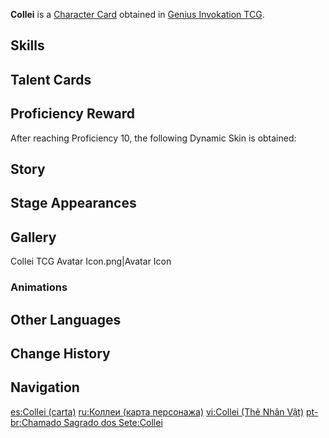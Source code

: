 {{About|the [[Character Card]]|the [[Playable Character]]|Collei}}
{{Genius Invokation TCG Infobox
|title       = Collei
|id          = 001701
|image       = Collei Character Card.png
|type        = Character Card
|health      = 10
|element     = Dendro
|faction     = Sumeru
|weapon      = Bow
|source1     = Achieve victory in [[Genius Invokation TCG/Stage/Collei/Friendly Fracas|Friendly Fracas (Collei)]]
|features  = Collei
}}
'''Collei''' is a [[Character Card]] obtained in [[Genius Invokation TCG]].

==Skills==
{{Genius Invokation TCG Skills Table}}

==Talent Cards==
{{Genius Invokation TCG Talent Cards Table}}

==Proficiency Reward==
After reaching Proficiency 10, the following Dynamic Skin is obtained:<br>{{TCG Card|Floral Sidewinder|1|golden=1|caption=1}}

==Story==
{{Description|"'Shouting the name of your card loudly will increase its power many-fold'... You've got to be kidding, right?"|title="Sprout of Rebirth" Collei}}

==Stage Appearances==
{{Genius Invokation TCG Stage Appearances}}

==Gallery==
<gallery>
Collei TCG Avatar Icon.png|Avatar Icon
</gallery>

===Animations===
{{Preview
|size     = 200px
|file1    = Collei Dynamic Skin
|caption  = Dynamic Skin Idle Animation
}}

==Other Languages==
{{Other Languages|Transclude=Collei}}

==Change History==
{{Change History|3.3}}

==Navigation==
{{Genius Invokation TCG Navbox|Character Card Obtainable}}

[[es:Collei (carta)]]
[[ru:Коллеи (карта персонажа)]]
[[vi:Collei (Thẻ Nhân Vật)]]
[[pt-br:Chamado Sagrado dos Sete:Collei]]